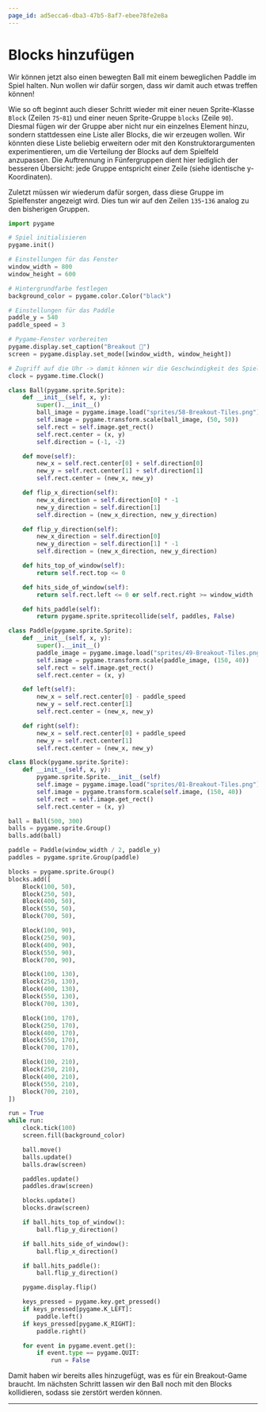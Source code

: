 ```yaml
---
page_id: ad5ecca6-dba3-47b5-8af7-ebee78fe2e8a
---
```


# Blocks hinzufügen

Wir können jetzt also einen bewegten Ball mit einem beweglichen Paddle im Spiel halten. Nun wollen wir dafür sorgen, dass wir damit auch etwas treffen können!

Wie so oft beginnt auch dieser Schritt wieder mit einer neuen Sprite-Klasse `Block` (Zeilen `75`-`81`) und einer neuen Sprite-Gruppe `blocks` (Zeile `90`). Diesmal fügen wir der Gruppe aber nicht nur ein einzelnes Element hinzu, sondern stattdessen eine Liste aller Blocks, die wir erzeugen wollen. Wir könnten diese Liste beliebig erweitern oder mit den Konstruktorargumenten experimentieren, um die Verteilung der Blocks auf dem Spielfeld anzupassen. Die Auftrennung in Fünfergruppen dient hier lediglich der besseren Übersicht: jede Gruppe entspricht einer Zeile (siehe identische y-Koordinaten).

Zuletzt müssen wir wiederum dafür sorgen, dass diese Gruppe im Spielfenster angezeigt wird. Dies tun wir auf den Zeilen `135`-`136` analog zu den bisherigen Gruppen.

```python showLineNumbers {75-81,90-121,135-136}
import pygame

# Spiel initialisieren
pygame.init()

# Einstellungen für das Fenster
window_width = 800
window_height = 600

# Hintergrundfarbe festlegen
background_color = pygame.color.Color("black")

# Einstellungen für das Paddle
paddle_y = 540
paddle_speed = 3

# Pygame-Fenster vorbereiten
pygame.display.set_caption("Breakout 👾")
screen = pygame.display.set_mode([window_width, window_height])

# Zugriff auf die Uhr -> damit können wir die Geschwindigkeit des Spiels anpassen
clock = pygame.time.Clock()

class Ball(pygame.sprite.Sprite):
    def __init__(self, x, y):
        super().__init__()
        ball_image = pygame.image.load("sprites/58-Breakout-Tiles.png")
        self.image = pygame.transform.scale(ball_image, (50, 50))
        self.rect = self.image.get_rect()
        self.rect.center = (x, y)
        self.direction = (-1, -2)

    def move(self):
        new_x = self.rect.center[0] + self.direction[0]
        new_y = self.rect.center[1] + self.direction[1]
        self.rect.center = (new_x, new_y)

    def flip_x_direction(self):
        new_x_direction = self.direction[0] * -1
        new_y_direction = self.direction[1]
        self.direction = (new_x_direction, new_y_direction)

    def flip_y_direction(self):
        new_x_direction = self.direction[0]
        new_y_direction = self.direction[1] * -1
        self.direction = (new_x_direction, new_y_direction)

    def hits_top_of_window(self):
        return self.rect.top <= 0

    def hits_side_of_window(self):
        return self.rect.left <= 0 or self.rect.right >= window_width

    def hits_paddle(self):
        return pygame.sprite.spritecollide(self, paddles, False)

class Paddle(pygame.sprite.Sprite):
    def __init__(self, x, y):
        super().__init__()
        paddle_image = pygame.image.load("sprites/49-Breakout-Tiles.png")
        self.image = pygame.transform.scale(paddle_image, (150, 40))
        self.rect = self.image.get_rect()
        self.rect.center = (x, y)

    def left(self):
        new_x = self.rect.center[0] - paddle_speed
        new_y = self.rect.center[1]
        self.rect.center = (new_x, new_y)

    def right(self):
        new_x = self.rect.center[0] + paddle_speed
        new_y = self.rect.center[1]
        self.rect.center = (new_x, new_y)

class Block(pygame.sprite.Sprite):
    def __init__(self, x, y):
        pygame.sprite.Sprite.__init__(self)
        self.image = pygame.image.load("sprites/01-Breakout-Tiles.png")
        self.image = pygame.transform.scale(self.image, (150, 40))
        self.rect = self.image.get_rect()
        self.rect.center = (x, y)

ball = Ball(500, 300)
balls = pygame.sprite.Group()
balls.add(ball)

paddle = Paddle(window_width / 2, paddle_y)
paddles = pygame.sprite.Group(paddle)

blocks = pygame.sprite.Group()
blocks.add([
    Block(100, 50),
    Block(250, 50),
    Block(400, 50),
    Block(550, 50),
    Block(700, 50),

    Block(100, 90),
    Block(250, 90),
    Block(400, 90),
    Block(550, 90),
    Block(700, 90),

    Block(100, 130),
    Block(250, 130),
    Block(400, 130),
    Block(550, 130),
    Block(700, 130),

    Block(100, 170),
    Block(250, 170),
    Block(400, 170),
    Block(550, 170),
    Block(700, 170),

    Block(100, 210),
    Block(250, 210),
    Block(400, 210),
    Block(550, 210),
    Block(700, 210),
])

run = True
while run:
    clock.tick(100)
    screen.fill(background_color)

    ball.move()
    balls.update()
    balls.draw(screen)

    paddles.update()
    paddles.draw(screen)

    blocks.update()
    blocks.draw(screen)

    if ball.hits_top_of_window():
        ball.flip_y_direction()

    if ball.hits_side_of_window():
        ball.flip_x_direction()

    if ball.hits_paddle():
        ball.flip_y_direction()

    pygame.display.flip()

    keys_pressed = pygame.key.get_pressed()
    if keys_pressed[pygame.K_LEFT]:
        paddle.left()
    if keys_pressed[pygame.K_RIGHT]:
        paddle.right()

    for event in pygame.event.get():
        if event.type == pygame.QUIT:
            run = False
```

Damit haben wir bereits alles hinzugefügt, was es für ein Breakout-Game braucht. Im nächsten Schritt lassen wir den Ball noch mit den Blocks kollidieren, sodass sie zerstört werden können.

---
